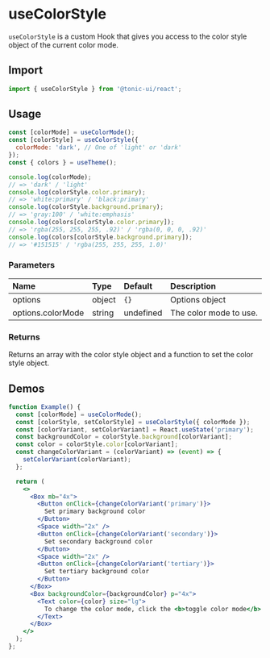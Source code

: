 # useColorStyle

`useColorStyle` is a custom Hook that gives you access to the color style object of the current color mode.

## Import

```js
import { useColorStyle } from '@tonic-ui/react';
```

## Usage

```js
const [colorMode] = useColorMode();
const [colorStyle] = useColorStyle({
  colorMode: 'dark', // One of 'light' or 'dark'
});
const { colors } = useTheme();

console.log(colorMode);
// => 'dark' / 'light'
console.log(colorStyle.color.primary);
// => 'white:primary' / 'black:primary'
console.log(colorStyle.background.primary);
// => 'gray:100' / 'white:emphasis'
console.log(colors[colorStyle.color.primary]);
// => 'rgba(255, 255, 255, .92)' / 'rgba(0, 0, 0, .92)'
console.log(colors[colorStyle.background.primary]);
// => '#151515' / 'rgba(255, 255, 255, 1.0)'
```

### Parameters

| Name | Type | Default | Description |
| :--- | :--- | :------ | :---------- |
| options | object | `{}` | Options object |
| options.colorMode | string | undefined | The color mode to use. |

### Returns

Returns an array with the color style object and a function to set the color style object.

## Demos

```jsx
function Example() {
  const [colorMode] = useColorMode();
  const [colorStyle, setColorStyle] = useColorStyle({ colorMode });
  const [colorVariant, setColorVariant] = React.useState('primary');
  const backgroundColor = colorStyle.background[colorVariant];
  const color = colorStyle.color[colorVariant];
  const changeColorVariant = (colorVariant) => (event) => {
    setColorVariant(colorVariant);
  };

  return (
    <>
      <Box mb="4x">
        <Button onClick={changeColorVariant('primary')}>
          Set primary background color
        </Button>
        <Space width="2x" />
        <Button onClick={changeColorVariant('secondary')}>
          Set secondary background color
        </Button>
        <Space width="2x" />
        <Button onClick={changeColorVariant('tertiary')}>
          Set tertiary background color
        </Button>
      </Box>
      <Box backgroundColor={backgroundColor} p="4x">
        <Text color={color} size="lg">
          To change the color mode, click the <b>toggle color mode</b> button at the top right corner.
        </Text>
      </Box>
    </>
  );
};
```
